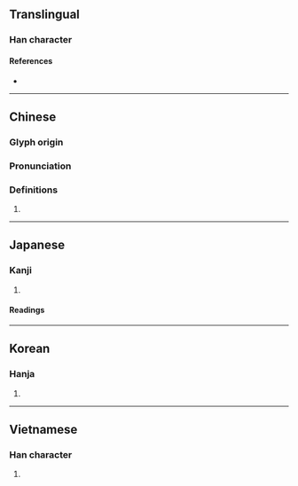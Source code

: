 {{also|悩|恼}}
{{character info/new}}
==Translingual==
{{Han simplified forms|惱|悩|恼}}

===Han character===
{{Han char|rn=61|rad=心|as=09|sn=12|four=92063|canj=PVVW|ids=⿰忄𡿺}}

====References====
* {{Han ref|kx=0392.240|dkj=10856|dj=0728.080|hdz=42332.160|uh=60F1|ud=24817|bh=B46F|bd=46191}}

----

==Chinese==
{{zh-forms|s=恼|alt=㛴}}

===Glyph origin===
{{Han etym}}

===Pronunciation===
{{zh-pron
|m=nǎo
|c=nou5
|h=pfs=nâu
|mn=qz:nó͘/tw,xm,zz:náu/qz,tw:ló/tw:ló͘
|mn_note=nó͘/náu - literary; ló/ló͘ - vernacular
|mc=y
|oc=y
|cat=v
}}

===Definitions===
{{zh-hanzi}}

# {{rfdef|lang=zh}}

----

==Japanese==
{{ja-kanji forms|悩|惱}}

===Kanji===
{{ja-kanji|grade=|rs=心09|shin=悩}}

# {{defn|lang=ja|sort=心09}}

====Readings====
{{ja-readings
|goon=のう<なう
|kanon=どう<だう
|kun=なや-む, なや-ます, なや-ましい, なやみ
}}

----

==Korean==

===Hanja===
{{ko-hanja|hangeul=뇌|eumhun=|rv=noe|mr=noe|y=noy}}

# {{defn|lang=ko|sort=心09}}

----

==Vietnamese==

===Han character===
{{vi-hantu|[[não]], [[náo]]|rs=心09}}

# {{defn|lang=vi|sort=心09}}